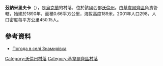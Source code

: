 {{coord|50|58|36|N|26|1|31|E|scale:30000|display=title}}

'''茲納米里夫卡'''（{{lang-uk|Знамирівка}}），是[[烏克蘭|烏克蘭]]的村落，位於該國西部[[沃倫州|沃倫州]]，由[[基韋爾齊區|基韋爾齊區]]負責管轄，始建於1890年，面積0.66平方公里，海拔高度189米，2001年人口298，人口密度每平方公里450.15人。

==參考資料==
* [http://weather.in.ua/ua/volynskaja/9071 Погода в селі Знамирівка]

[[Category:沃倫州村落|Category:沃倫州村落]]
[[Category:基韋爾齊區村落|Category:基韋爾齊區村落]]


{{Volyn-geo-stub}}